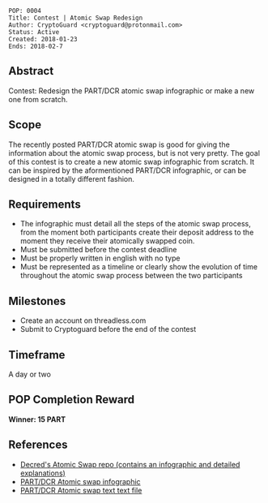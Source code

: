 <pre>
POP: 0004
Title: Contest | Atomic Swap Redesign 
Author: CryptoGuard <cryptoguard@protonmail.com>
Status: Active
Created: 2018-01-23
Ends: 2018-02-7
</pre>

==Abstract==
Contest: Redesign the PART/DCR atomic swap infographic or make a new one from scratch. 

==Scope==
The recently posted PART/DCR atomic swap is good for giving the information about the atomic swap process, but is not very pretty. The goal of this contest is to create a new atomic swap infographic from scratch. It can be inspired by the aformentioned PART/DCR infographic, or can be designed in a totally different fashion.

==Requirements==
* The infographic must detail all the steps of the atomic swap process, from the moment both participants create their deposit address to the moment they receive their atomically swapped coin. 
* Must be submitted before the contest deadline
* Must be properly written in english with no type
* Must be represented as a timeline or clearly show the evolution of time throughout the atomic swap process between the two participants

==Milestones==
* Create an account on threadless.com
* Submit to Cryptoguard before the end of the contest

==Timeframe==
A day or two

==POP Completion Reward==
'''Winner: 15 PART'''

==References==
* [https://github.com/decred/atomicswap Decred's Atomic Swap repo (contains an infographic and detailed explanations)]
* [https://image.ibb.co/jcomwm/atomic_swap.png PART/DCR Atomic swap infographic]
* [https://gist.github.com/cryptoguard/5b3dc81f4318eefe247c24b29a7b1209 PART/DCR Atomic swap text text file]
